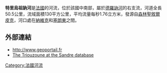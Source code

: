 {{coord|45|18|40|N|02|18|14|E|display=title}}

'''特里烏祖訥河'''是[[法國|法國]]的河流，位於該國中南部，屬於[[德羅訥河|德羅訥河]]的右支流，河道全長50.5公里，流域面積130平方公里，平均流量每秒1.76立方米，發源自[[森林聖敘爾皮克_(科雷茲省)|森林聖敘爾皮克]]，河口處在[[納維克_(科雷茲省)|納維克]]和[[塞朗東_(科雷茲省)|塞朗東]]之間。

==外部連結==
*http://www.geoportail.fr {{Wayback|url=http://www.geoportail.fr/ |date=20101215171356 }}
*[http://sandre.eaufrance.fr/app/chainage/courdo/htm/P09-0400.php?cg=P09-0400 The Triouzoune at the Sandre database] {{Wayback|url=http://sandre.eaufrance.fr/app/chainage/courdo/htm/P09-0400.php?cg=P09-0400 |date=20071024074809 }}

{{France-geo-stub}}
[[Category:法國河流|Category:法國河流]]